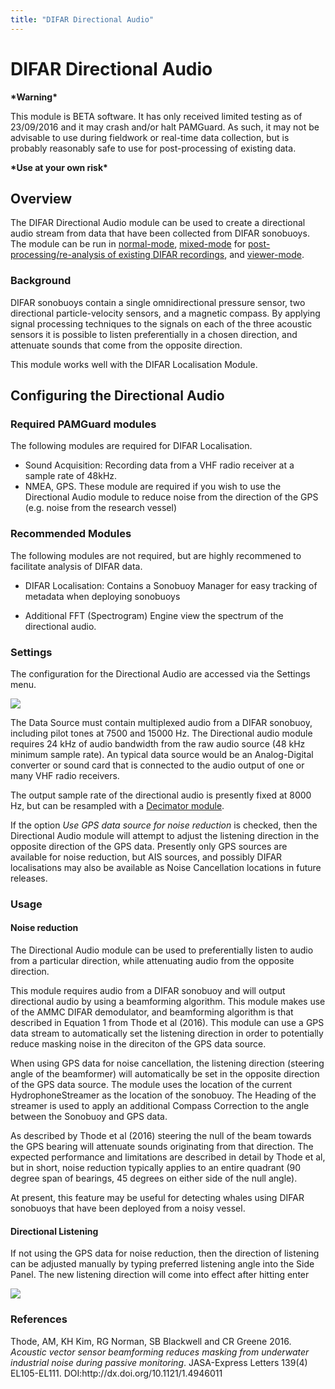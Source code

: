 ```yaml
---
title: "DIFAR Directional Audio"
---
```

DIFAR Directional Audio
=======================

**\*Warning\***

This module is BETA software. It has only received limited testing as of 23/09/2016 and it may crash and/or halt PAMGuard. As such, it may not be advisable to use during fieldwork or real-time data collection, but is probably reasonably safe to use for post-processing of existing data.

**\*Use at your own risk\***

Overview
--------

The DIFAR Directional Audio module can be used to create a directional audio stream from data that have been collected from DIFAR sonobuoys. The module can be run in [normal-mode](../../overview/PamMasterHelp/docs/normalMode.html), [mixed-mode](../../../overview/PamMasterHelp/docs/mixedMode.html) for [post-processing/re-analysis of existing DIFAR recordings](difar_PostProcessingTutorial.html), and [viewer-mode](../../../overview/PamMasterHelp/docs/viewerMode.html).

### Background

DIFAR sonobuoys contain a single omnidirectional pressure sensor, two directional particle-velocity sensors, and a magnetic compass. By applying signal processing techniques to the signals on each of the three acoustic sensors it is possible to listen preferentially in a chosen direction, and attenuate sounds that come from the opposite direction.

This module works well with the DIFAR Localisation Module.

Configuring the Directional Audio
---------------------------------

### Required PAMGuard modules

The following modules are required for DIFAR Localisation.

*   Sound Acquisition: Recording data from a VHF radio receiver at a sample rate of 48kHz.
*   NMEA, GPS. These module are required if you wish to use the Directional Audio module to reduce noise from the direction of the GPS (e.g. noise from the research vessel)

### Recommended Modules

The following modules are not required, but are highly recommened to facilitate analysis of DIFAR data.

*   DIFAR Localisation: Contains a Sonobuoy Manager for easy tracking of metadata when deploying sonobuoys
    
*   Additional FFT (Spectrogram) Engine view the spectrum of the directional audio.
    

### Settings

The configuration for the Directional Audio are accessed via the Settings menu.

![](./images/settings.png)

The Data Source must contain multiplexed audio from a DIFAR sonobuoy, including pilot tones at 7500 and 15000 Hz. The Directional audio module requires 24 kHz of audio bandwidth from the raw audio source (48 kHz minimum sample rate). An typical data source would be an Analog-Digital converter or sound card that is connected to the audio output of one or many VHF radio receivers.

The output sample rate of the directional audio is presently fixed at 8000 Hz, but can be resampled with a [Decimator module](../decimatorHelp/docs/decimator_decimator.html).

If the option _Use GPS data source for noise reduction_ is checked, then the Directional Audio module will attempt to adjust the listening direction in the opposite direction of the GPS data. Presently only GPS sources are available for noise reduction, but AIS sources, and possibly DIFAR localisations may also be available as Noise Cancellation locations in future releases.

### Usage

#### Noise reduction

The Directional Audio module can be used to preferentially listen to audio from a particular direction, while attenuating audio from the opposite direction.

This module requires audio from a DIFAR sonobuoy and will output directional audio by using a beamforming algorithm. This module makes use of the AMMC DIFAR demodulator, and beamforming algorithm is that described in Equation 1 from Thode et al (2016). This module can use a GPS data stream to automatically set the listening direction in order to potentially reduce masking noise in the direciton of the GPS data source.

When using GPS data for noise cancellation, the listening direction (steering angle of the beamformer) will automatically be set in the opposite direction of the GPS data source. The module uses the location of the current HydrophoneStreamer as the location of the sonobuoy. The Heading of the streamer is used to apply an additional Compass Correction to the angle between the Sonobuoy and GPS data.

As described by Thode et al (2016) steering the null of the beam towards the GPS bearing will attenuate sounds originating from that direction. The expected performance and limitations are described in detail by Thode et al, but in short, noise reduction typically applies to an entire quadrant (90 degree span of bearings, 45 degrees on either side of the null angle).

At present, this feature may be useful for detecting whales using DIFAR sonobuoys that have been deployed from a noisy vessel.

#### Directional Listening

If not using the GPS data for noise reduction, then the direction of listening can be adjusted manually by typing preferred listening angle into the Side Panel. The new listening direction will come into effect after hitting enter

![](./images/sidebar.png)

### References

Thode, AM, KH Kim, RG Norman, SB Blackwell and CR Greene 2016. _Acoustic vector sensor beamforming reduces masking from underwater industrial noise during passive monitoring_. JASA-Express Letters 139(4) EL105-EL111. DOI:http://dx.doi.org/10.1121/1.4946011
